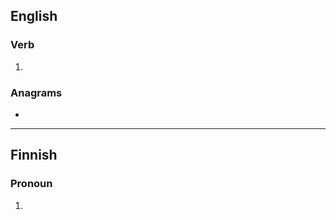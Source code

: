 ==English==

===Verb===
{{head|en|verb form}}

# {{eye dialect of|making|lang=en}}

===Anagrams===
* {{anagrams|en|a=eikmn|minke}}

----

==Finnish==

===Pronoun===
{{head|fi|pronoun form}}

# {{fi-form of|suffix=-kin|me|-}}